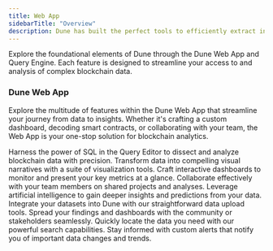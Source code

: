 ```yaml
---
title: Web App
sidebarTitle: "Overview"
description: Dune has built the perfect tools to efficiently extract information from blockchain data.
---
```


Explore the foundational elements of Dune through the Dune Web App and Query Engine. Each feature is designed to streamline your access to and analysis of complex blockchain data.

### Dune Web App

Explore the multitude of features within the Dune Web App that streamline your journey from data to insights. Whether it's crafting a custom dashboard, decoding smart contracts, or collaborating with your team, the Web App is your one-stop solution for blockchain analytics.

<CardGroup cols={2}>
  <Card title="Query Editor" icon="code" iconType="duotone" href="/web-app/query-editor">
    Harness the power of SQL in the Query Editor to dissect and analyze blockchain data with precision.
  </Card>
  <Card title="Visualizations" icon="chart-bar" iconType="duotone" href="/web-app/visualizations">
    Transform data into compelling visual narratives with a suite of visualization tools.
  </Card>
  <Card title="Create a Dashboard" icon="desktop" iconType="duotone" href="/web-app/dashboards">
    Craft interactive dashboards to monitor and present your key metrics at a glance.
  </Card>
  <Card title="Teams on Dune" icon="users" iconType="duotone" href="/web-app/teams">
    Collaborate effectively with your team members on shared projects and analyses.
  </Card>
  <Card title="Dune AI" icon="robot" iconType="duotone" href="/web-app/dune-ai">
    Leverage artificial intelligence to gain deeper insights and predictions from your data.
  </Card>
  <Card title="Upload Data" icon="upload" iconType="duotone" href="/web-app/upload-data">
    Integrate your datasets into Dune with our straightforward data upload tools.
  </Card>
  <Card title="Share Your Work" icon="share" iconType="duotone" href="/web-app/embeds">
    Spread your findings and dashboards with the community or stakeholders seamlessly.
  </Card>
  <Card title="Search Content" icon="searchengin" iconType="duotone" href="/web-app/search">
    Quickly locate the data you need with our powerful search capabilities.
  </Card>
  <Card title="Alerts" icon="bell" iconType="duotone" href="/web-app/alerts">
    Stay informed with custom alerts that notify you of important data changes and trends.
  </Card>
</CardGroup>


